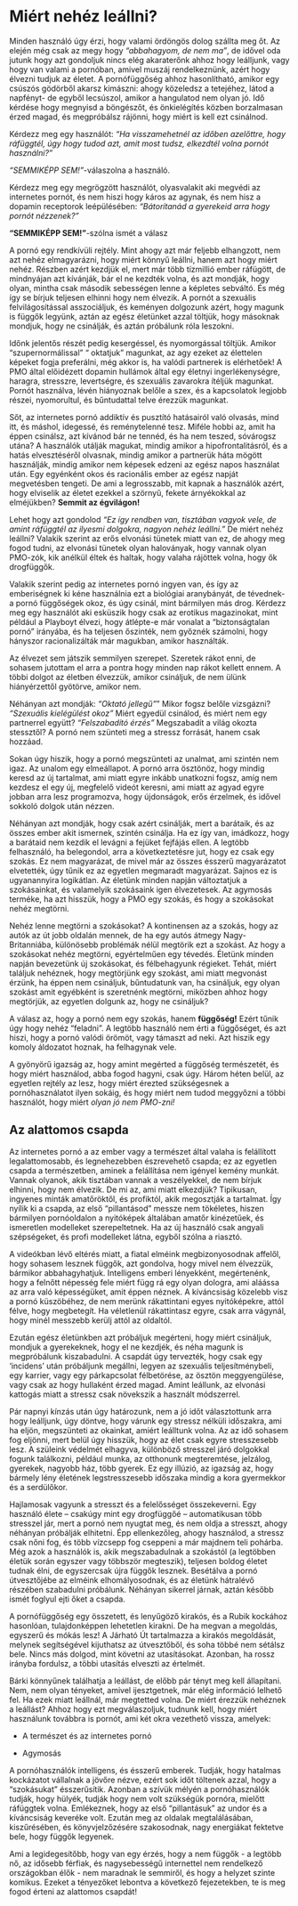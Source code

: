 # Miért nehéz leállni?

Minden használó úgy érzi, hogy valami ördöngös dolog szállta meg őt. Az elején még csak az megy hogy *“abbahagyom, de nem ma”*, de idővel oda jutunk hogy azt gondoljuk nincs elég akaraterőnk ahhoz hogy leálljunk, vagy hogy van valami a pornóban, amivel muszáj rendelkeznünk, azért hogy élvezni tudjuk az életet. A pornófüggőség ahhoz hasonlítható, amikor egy csúszós gödörből akarsz kimászni: ahogy közeledsz a tetejéhez, látod a napfényt- de egyből lecsúszol, amikor a hangulatod nem olyan jó. Idő kérdése hogy megnyisd a böngészőt, és önkielégítés közben borzalmasan érzed magad, és megpróbálsz rájönni, hogy miért is  kell ezt csinálnod.

Kérdezz meg egy használót: *“Ha visszamehetnél az időben azelőttre, hogy ráfüggtél, úgy hogy tudod azt, amit most tudsz, elkezdtél volna pornót használni?”*

*“SEMMIKÉPP SEM!”*-válaszolna a használó. 

Kérdezz meg egy megrögzött használót, olyasvalakit aki megvédi az internetes pornót, és nem hiszi hogy káros az agynak, és nem hisz a dopamin receptorok leépülésében: *“Bátorítanád a gyerekeid arra hogy pornót nézzenek?”*

**“SEMMIKÉPP SEM!”**-szólna ismét a válasz

A pornó egy rendkívüli rejtély. Mint ahogy azt már feljebb elhangzott, nem azt nehéz elmagyarázni, hogy miért könnyű leállni, hanem azt hogy miért nehéz. Részben azért kezdjük el, mert már több tízmillió ember ráfügött, de mindnyájan azt kívánják, bár el ne kezdték volna, és azt mondják, hogy olyan, mintha csak második sebességen lenne a képletes sebváltó. És még így se bírjuk teljesen elhinni hogy nem élvezik. A pornót a szexuális felvilágosítással asszociáljuk, és keményen dolgozunk azért, hogy magunk is függők legyünk, aztán az egész életünket azzal töltjük, hogy másoknak mondjuk, hogy ne csinálják, és aztán próbálunk róla leszokni.

Időnk jelentős részét pedig kesergéssel, és nyomorgással töltjük. Amikor “szupernormálissal” “ oktatjuk” magunkat, az agy ezeket az élettelen képeket fogja preferálni, még akkor is, ha valódi partnerek is elérhetőek! A PMO által előidézett dopamin hullámok által egy életnyi ingerlékenységre, haragra, stresszre, levertségre, és szexuális zavarokra ítéljük magunkat. Pornót használva, lévén hiányoznak belőle a szex, és a kapcsolatok legjobb részei, nyomorultul, és bűntudattal telve érezzük magunkat.

Sőt, az internetes pornó addiktív és pusztító hatásairól való olvasás, mind itt, és máshol, idegessé, és reménytelenné tesz. Miféle hobbi az, amit ha éppen csinálsz, azt kívánod bár ne tennéd, és ha nem teszed, sóvárogsz utána? A használók utálják magukat, mindig amikor a hipofrontalitásról, és a hatás elvesztéséről olvasnak, mindig amikor a partnerük háta mögött használják, mindig amikor nem képesek edzeni az egész napos használat után. Egy egyénként okos és racionális ember az egész napját megvetésben tengeti. De ami a legrosszabb, mit kapnak a használók azért, hogy elviselik az életet ezekkel a szörnyű, fekete árnyékokkal az elméjükben? **Semmit az égvilágon!**

Lehet hogy azt gondolod *“Ez így rendben van, tisztában vagyok vele, de amint ráfüggtél az ilyesmi dolgokra, nagyon nehéz leállni.”* De miért nehéz leállni? Valakik szerint az erős elvonási tünetek miatt van ez, de ahogy meg fogod tudni, az elvonási tünetek olyan haloványak, hogy vannak olyan PMO-zók, kik anélkül éltek és haltak, hogy valaha rájöttek volna, hogy ők drogfüggők.

Valakik szerint pedig az internetes pornó ingyen van, és így az emberiségnek ki kéne használnia ezt a biológiai aranybányát, de tévednek- a pornó függőségek okoz, és úgy csinál, mint bármilyen más drog. Kérdezz meg egy használót aki esküszik hogy csak az erotikus magazinokat, mint például a Playboyt élvezi, hogy átlépte-e már vonalat a “biztonságtalan pornó” irányába, és ha teljesen őszinték, nem győznék számolni, hogy hányszor racionalizálták már magukban, amikor használták.

Az élvezet sem játszik semmilyen szerepet. Szeretek rákot enni, de sohasem jutottam el arra a pontra hogy minden nap rákot kellett ennem. A többi dolgot az életben élvezzük, amikor csináljuk, de nem ülünk hiányérzettől gyötörve, amikor nem.

Néhányan azt mondják:
*"Oktató jellegű"*" Mikor fogsz belőle vizsgázni?
*“Szexuális kielégülést okoz”* Miért egyedül csinálod, és miért nem egy partnerrel együtt?
*“Felszabadító érzés”* Megszabadít a világ okozta stessztől? A pornó nem szünteti meg a stressz forrását, hanem csak hozzáad.

Sokan úgy hiszik, hogy a pornó megszünteti az unalmat, ami szintén nem igaz. Az unalom egy elmeállapot. A pornó arra ösztönöz, hogy mindig keresd az új tartalmat, ami miatt egyre inkább unatkozni fogsz, amíg nem kezdesz el egy új, megfelelő videót keresni, ami miatt  az agyad egyre jobban arra lesz programozva, hogy újdonságok, erős érzelmek, és idővel sokkoló dolgok után nézzen.

Néhányan azt mondják, hogy csak azért csinálják, mert a barátaik, és az összes ember akit ismernek, szintén csinálja. Ha ez így van, imádkozz, hogy a barátaid nem kezdik el levágni a fejüket fejfájás ellen. A legtöbb felhasználó, ha belegondol, arra a következtetésre jut, hogy ez csak egy szokás. Ez nem magyarázat, de mivel már az összes ésszerű magyarázatot elvetették, úgy tűnik ez az egyetlen megmaradt magyarázat. Sajnos ez is ugyanannyira logikátlan. Az életünk minden napján változtatjuk a szokásainkat, és valamelyik szokásaink igen élvezetesek. Az agymosás terméke, ha azt hisszük, hogy a PMO egy szokás, és hogy a szokásokat nehéz megtörni.

Nehéz lenne megtörni a szokásokat? A kontinensen az a szokás, hogy az autók az út jobb oldalán mennek, de ha egy autós átmegy Nagy-Britanniába, különösebb problémák nélül megtörik ezt a szokást. Az hogy a szokásokat nehéz megtörni, egyértelműen egy tévedés. Életünk  minden napján bevezetünk új szokásokat, és félbehagyunk régieket. Tehát, miért találjuk nehéznek, hogy megtörjünk egy szokást, ami miatt megvonást érzünk, ha éppen nem csináljuk, bűntudatunk van, ha csináljuk, egy olyan szokást amit egyébként is szeretnénk megtörni, miközben ahhoz hogy megtörjük, az egyetlen dolgunk az, hogy ne csináljuk?

A válasz az, hogy a pornó nem egy szokás, hanem **függőség!** Ezért tűnik úgy hogy nehéz “feladni”. A legtöbb használó nem érti a függőséget, és azt hiszi, hogy a pornó valódi örömöt, vagy támaszt ad neki. Azt hiszik egy komoly áldozatot hoznak, ha felhagynak vele.

A gyönyörű igazság az, hogy amint megérted a függőség természetét, és hogy miért használod, abba fogod hagyni, csak úgy. Három héten belül, az egyetlen rejtély az lesz, hogy miért érezted szükségesnek a pornóhasználatot ilyen sokáig, és hogy miért nem tudod meggyőzni a többi használót, hogy miért *olyan jó nem PMO-zni!*


## Az alattomos csapda

Az internetes pornó a az ember vagy a természet által valaha is felállított legalattomosabb, és legnehezebben észrevehető csapda; ez az egyetlen csapda a természetben, aminek a felállítása nem igényel kemény munkát. Vannak olyanok, akik tisztában vannak a veszélyekkel, de nem bírjuk elhinni, hogy nem élvezik. De mi az, ami miatt elkezdjük? Tipikusan, ingyenes minták amatőröktől, és profiktól, akik megosztják a tartalmat. Így nyílik ki a csapda, az első “pillantásod” messze nem tökéletes, hiszen bármilyen pornóoldalon a nyitóképek általában amatőr kinézetűek, és ismeretlen modelleket szerepeltetnek. Ha az új használó csak angyali szépségeket, és profi modelleket látna, egyből szólna a riasztó.

A videókban lévő eltérés miatt, a fiatal elméink megbizonyosodnak affelől, hogy sohasem lesznek függők, azt gondolva, hogy mivel nem élvezzük, bármikor abbahagyhatjuk. Intelligens emberi lényekként, megértenénk, hogy a felnőtt népesség fele miért függ rá egy olyan dologra, ami aláássa az arra való képességüket, amit éppen néznek. A kíváncsiság közelebb visz a pornó küszöbéhez, de nem merünk rákattintani egyes nyitóképekre, attól félve, hogy megbetegít. Ha véletlenül rákattintasz egyre, csak arra vágynál, hogy minél messzebb kerülj attól az oldaltól.

Ezután egész életünkben azt próbáljuk megérteni, hogy miért csináljuk, mondjuk a gyerekeknek, hogy el ne kezdjék, és néha magunk is megpróbálunk kiszabadulni. A csapdát úgy tervezték, hogy csak egy 'incidens' után próbáljunk megállni, legyen az szexuális teljesítménybeli, egy karrier, vagy egy párkapcsolat félbetörése, az ösztön meggyengülése, vagy csak az hogy hullaként érzed magad. Amint leállunk, az elvonási kattogás miatt a stressz csak növekszik a használt módszerrel.

Pár napnyi kínzás után úgy határozunk, nem a jó időt választottunk arra hogy leálljunk, úgy döntve, hogy várunk egy stressz nélküli időszakra, ami ha eljön, megszünteti az okainkat, amiért leálltunk volna. Az az idő sohasem fog eljönni, mert belül úgy hisszük, hogy az élet csak egyre stresszesebb lesz. A szüleink védelmét elhagyva, különböző stresszel járó dolgokkal fogunk találkozni, például munka, az otthonunk megteremtése, jelzálog, gyerekek, nagyobb ház, több gyerek. Ez egy illúzió, az igazság az, hogy bármely lény életének legstresszesebb időszaka mindig a kora gyermekkor és a serdülőkor.

Hajlamosak vagyunk a stresszt és a felelősséget összekeverni. Egy használó élete -- csakúgy mint egy drogfüggőé -- automatikusan több stresszel jár, mert a pornó nem nyugtat meg, és nem oldja a stresszt, ahogy néhányan próbálják elhitetni. Épp ellenkezőleg, ahogy használod, a stressz csak nőni fog, és több vízcsepp fog cseppeni a már majdnem teli pohárba. Még azok a használók is, akik megszabadulnak a szokástól (a legtöbben életük során egyszer vagy többször megteszik), teljesen boldog életet tudnak élni, de egyszercsak újra függők lesznek. Besétálva a pornó útvesztőjébe az elméink elhomályosodnak, és az életünk hátralévő részében szabadulni próbálunk. Néhányan sikerrel járnak, aztán később ismét foglyul ejti őket a csapda.

A pornófüggőség egy összetett, és lenyűgöző kirakós, és a Rubik kockához hasonlóan, tulajdonképpen lehetetlen kirakni. De ha megvan a megoldás, egyszerű és mókás lesz! A Járható Út tartalmazza a kirakós megoldását, melynek segítségével kijuthatsz az útvesztőből, és soha többé nem sétálsz bele. Nincs más dolgod, mint követni az utasításokat. Azonban, ha rossz irányba fordulsz, a többi utasítás elveszti az értelmét. 

Bárki könnyűnek találhatja a leállást, de előbb pár tényt meg kell állapítani. Nem, nem olyan tényeket, amivel ijesztgetnek, már elég információ lelhető fel. Ha ezek miatt leállnál, már megtetted volna. De miért érezzük nehéznek a leállást? Ahhoz hogy ezt megválaszoljuk, tudnunk kell, hogy miért használunk továbbra is pornót, ami két okra vezethető vissza, amelyek:


-   A természet és az internetes pornó

-   Agymosás

A pornóhasználók intelligens, és ésszerű emberek. Tudják, hogy hatalmas kockázatot vállalnak a jövőre nézve, ezért sok időt töltenek azzal, hogy a “szokásukat” ésszerűsítik. Azonban a szívük mélyén a pornóhasználók tudják, hogy hülyék, tudják hogy nem volt szükségük pornóra, mielőtt ráfüggtek volna. Emlékeznek, hogy az első “pillantásuk” az undor és a kíváncsiság keveréke volt. Ezután meg az oldalak megtalálásában, kiszűrésében, és  könyvjelzőzésére szakosodnak, nagy energiákat fektetve bele, hogy függők legyenek.

Ami a legidegesítőbb, hogy van egy érzés, hogy a nem függők - a legtöbb nő, az idősebb férfiak, és nagysebességű internettel nem rendelkező országokban élők - nem maradnak le semmiről, és hogy a helyzet szinte komikus. Ezeket a tényezőket lebontva a következő fejezetekben, te is meg fogod érteni az alattomos csapdát!

